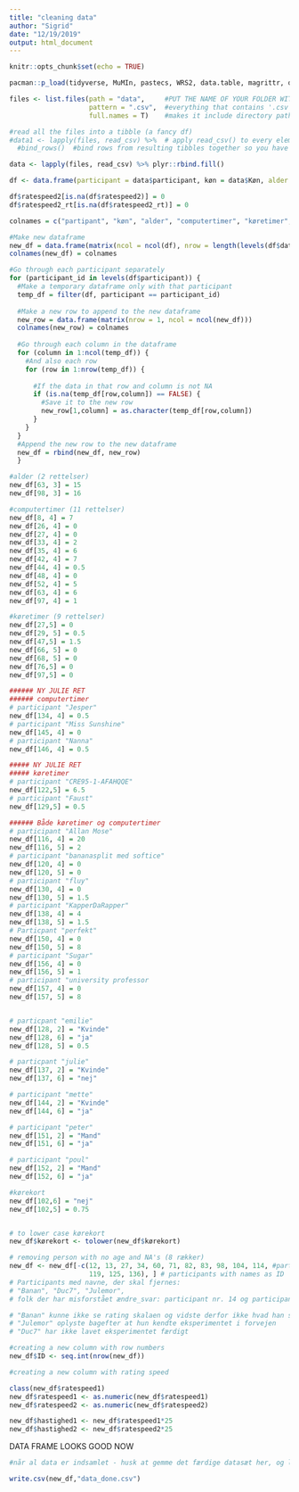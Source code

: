 ```yaml
---
title: "cleaning data"
author: "Sigrid"
date: "12/19/2019"
output: html_document
---
```


```r
knitr::opts_chunk$set(echo = TRUE)
```


```r
pacman::p_load(tidyverse, MuMIn, pastecs, WRS2, data.table, magrittr, dplyr, ggplot2, lme4, boot, lmerTest, caret, e1071, car, multcomp, reshape2)

```



```r

files <- list.files(path = "data",     #PUT THE NAME OF YOUR FOLDER WITH DATA in the quotes, it also might need '/' in the end, experiment with it :)
                    pattern = ".csv",  #everything that contains '.csv' in its name will be listed
                    full.names = T)    #makes it include directory path, so instead of 'logfile_1.csv' it will be 'data/logfile_1.csv')

#read all the files into a tibble (a fancy df)
#data1 <- lapply(files, read_csv) %>%  # apply read_csv() to every element in files list and send the resulting tibbles to the next line
  #bind_rows()  #bind rows from resulting tibbles together so you have one dataset with all of your data

data <- lapply(files, read_csv) %>% plyr::rbind.fill()

```


```r

df <- data.frame(participant = data$participant, køn = data$Køn, alder = data$Alder, computertimer = data$`Hvor mange timer computer/xbox/andet spiller De om ugen?`, køretimer = data$`Hvor mange timer om ugen kører De cirka?`, kørekort = data$`Har De kørekort? (ja/nej)`, condition = data$Condition, estimate = data$Estimate, date = data$date, ratespeed1 = data$ratespeed1.response, ratespeed1_rt = data$ratespeed1.rt, ændre_svar = data$key_resp_4.keys, ændre_svar_rt = data$key_resp_4.rt, ratespeed2 = data$ratespeed2.response, ratespeed2_rt = data$ratespeed2.rt, glasskår = data$key_resp_3.keys, glasskår_rt = data$key_resp_3.rt)

df$ratespeed2[is.na(df$ratespeed2)] = 0
df$ratespeed2_rt[is.na(df$ratespeed2_rt)] = 0

colnames = c("partipant", "køn", "alder", "computertimer", "køretimer", "kørekort", "condition", "estimate", "date", "ratespeed1", "ratespeed1_rt", "ændre_svar", "ændre_svar_rt", "ratespeed2", "ratespeed2_rt", "glasskår", "glasskår_rt")

#Make new dataframe
new_df = data.frame(matrix(ncol = ncol(df), nrow = length(levels(df$data.participant))))
colnames(new_df) = colnames

#Go through each participant separately
for (participant_id in levels(df$participant)) {
  #Make a temporary dataframe only with that participant
  temp_df = filter(df, participant == participant_id)
  
  #Make a new row to append to the new dataframe
  new_row = data.frame(matrix(nrow = 1, ncol = ncol(new_df)))
  colnames(new_row) = colnames
  
  #Go through each column in the dataframe
  for (column in 1:ncol(temp_df)) {
    #And also each row
    for (row in 1:nrow(temp_df)) {
      
      #If the data in that row and column is not NA
      if (is.na(temp_df[row,column]) == FALSE) {
        #Save it to the new row
        new_row[1,column] = as.character(temp_df[row,column])
      }
    }
  }
  #Append the new row to the new dataframe
  new_df = rbind(new_df, new_row)
  }

```

```r

#alder (2 rettelser)
new_df[63, 3] = 15
new_df[98, 3] = 16

#computertimer (11 rettelser)
new_df[8, 4] = 7
new_df[26, 4] = 0
new_df[27, 4] = 0
new_df[33, 4] = 2
new_df[35, 4] = 6
new_df[42, 4] = 7
new_df[44, 4] = 0.5
new_df[48, 4] = 0
new_df[52, 4] = 5
new_df[63, 4] = 6
new_df[97, 4] = 1

#køretimer (9 rettelser)
new_df[27,5] = 0
new_df[29, 5] = 0.5
new_df[47,5] = 1.5
new_df[66, 5] = 0
new_df[68, 5] = 0
new_df[76,5] = 0
new_df[97,5] = 0

###### NY JULIE RET 
###### computertimer
# participant "Jesper"
new_df[134, 4] = 0.5
# participant "Miss Sunshine"
new_df[145, 4] = 0
# participant "Nanna"
new_df[146, 4] = 0.5

##### NY JULIE RET
##### køretimer
# participant "CRE95-1-AFAHQQE"
new_df[122,5] = 6.5
# participant "Faust"
new_df[129,5] = 0.5

###### Både køretimer og computertimer
# participant "Allan Mose"
new_df[116, 4] = 20
new_df[116, 5] = 2
# participant "bananasplit med softice"
new_df[120, 4] = 0
new_df[120, 5] = 0
# participant "fluy"
new_df[130, 4] = 0
new_df[130, 5] = 1.5
# participant "KapperDaRapper"
new_df[138, 4] = 4
new_df[138, 5] = 1.5
# Particpant "perfekt"
new_df[150, 4] = 0
new_df[150, 5] = 8
# participant "Sugar"
new_df[156, 4] = 0
new_df[156, 5] = 1
# participant "university professor
new_df[157, 4] = 0
new_df[157, 5] = 8


# particpant "emilie"
new_df[128, 2] = "Kvinde"
new_df[128, 6] = "ja"
new_df[128, 5] = 0.5

# particpant "julie"
new_df[137, 2] = "Kvinde"
new_df[137, 6] = "nej"

# participant "mette"
new_df[144, 2] = "Kvinde"
new_df[144, 6] = "ja"

# participant "peter"
new_df[151, 2] = "Mand"
new_df[151, 6] = "ja"

# participant "poul"
new_df[152, 2] = "Mand"
new_df[152, 6] = "ja"

#kørekort
new_df[102,6] = "nej"
new_df[102,5] = 0.75


# to lower case kørekort
new_df$kørekort <- tolower(new_df$kørekort)

# removing person with no age and NA's (8 rækker)
new_df <- new_df[-c(12, 13, 27, 34, 60, 71, 82, 83, 98, 104, 114, #participants with numbers as ID
                    119, 125, 136), ] # participants with names as ID
# Participants med navne, der skal fjernes: 
# "Banan", "Duc7", "Julemor", 
# folk der har misforstået ændre_svar: participant nr. 14 og participant nr. 65

# "Banan" kunne ikke se rating skalaen og vidste derfor ikke hvad han selv svarede
# "Julemor" oplyste bagefter at hun kendte eksperimentet i forvejen
# "Duc7" har ikke lavet eksperimentet færdigt

#creating a new column with row numbers
new_df$ID <- seq.int(nrow(new_df))

```


```r

#creating a new column with rating speed

class(new_df$ratespeed1)
new_df$ratespeed1 <- as.numeric(new_df$ratespeed1)
new_df$ratespeed2 <- as.numeric(new_df$ratespeed2)

new_df$hastighed1 <- new_df$ratespeed1*25
new_df$hastighed2 <- new_df$ratespeed2*25


```

DATA FRAME LOOKS GOOD NOW


```r

#når al data er indsamlet - husk at gemme det færdige datasæt her, og loade det igen - evt lav et nyt r-markdown? 

write.csv(new_df,"data_done.csv")

```
